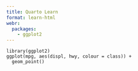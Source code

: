 ```yaml
---
title: Quarto Learn
format: learn-html
webr:
  packages:
    - ggplot2
---
```


```webr
library(ggplot2)
ggplot(mpg, aes(displ, hwy, colour = class)) + 
  geom_point()
```
